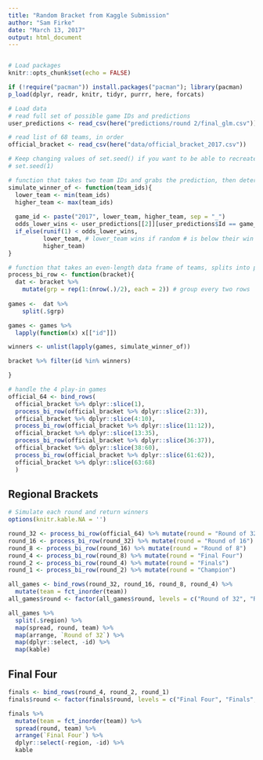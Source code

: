 ```yaml
---
title: "Random Bracket from Kaggle Submission"
author: "Sam Firke"
date: "March 13, 2017"
output: html_document
---
```



```r

```

```r
# Load packages
knitr::opts_chunk$set(echo = FALSE)

if (!require("pacman")) install.packages("pacman"); library(pacman)
p_load(dplyr, readr, knitr, tidyr, purrr, here, forcats)

# Load data
# read full set of possible game IDs and predictions
user_predictions <- read_csv(here("predictions/round 2/final_glm.csv"))

# read list of 68 teams, in order
official_bracket <- read_csv(here("data/official_bracket_2017.csv"))

# Keep changing values of set.seed() if you want to be able to recreate a specific bracket
# set.seed(1)
```

```r

# function that takes two team IDs and grabs the prediction, then determines a winner
simulate_winner_of <- function(team_ids){
  lower_team <- min(team_ids)
  higher_team <- max(team_ids)
  
  game_id <- paste("2017", lower_team, higher_team, sep = "_")
  odds_lower_wins <- user_predictions[[2]][user_predictions$Id == game_id]
  if_else(runif(1) < odds_lower_wins,
          lower_team, # lower_team wins if random # is below their win odds 
          higher_team)
}

# function that takes an even-length data frame of teams, splits into pairs, turns the team IDs into a game ID, gets the winner
process_bi_row <- function(bracket){
  dat <- bracket %>%
    mutate(grp = rep(1:(nrow(.)/2), each = 2)) # group every two rows
  
games <-  dat %>%
    split(.$grp) 

games <- games %>%
  lapply(function(x) x[["id"]])

winners <- unlist(lapply(games, simulate_winner_of))

bracket %>% filter(id %in% winners)

}

```

```r
# handle the 4 play-in games
official_64 <- bind_rows(
  official_bracket %>% dplyr::slice(1),
  process_bi_row(official_bracket %>% dplyr::slice(2:3)),
  official_bracket %>% dplyr::slice(4:10),
  process_bi_row(official_bracket %>% dplyr::slice(11:12)),
  official_bracket %>% dplyr::slice(13:35),
  process_bi_row(official_bracket %>% dplyr::slice(36:37)),
  official_bracket %>% dplyr::slice(38:60),
  process_bi_row(official_bracket %>% dplyr::slice(61:62)),
  official_bracket %>% dplyr::slice(63:68)
  )
```

## Regional Brackets

```r
# Simulate each round and return winners
options(knitr.kable.NA = '')

round_32 <- process_bi_row(official_64) %>% mutate(round = "Round of 32")
round_16 <- process_bi_row(round_32) %>% mutate(round = "Round of 16")
round_8 <- process_bi_row(round_16) %>% mutate(round = "Round of 8")
round_4 <- process_bi_row(round_8) %>% mutate(round = "Final Four")
round_2 <- process_bi_row(round_4) %>% mutate(round = "Finals")
round_1 <- process_bi_row(round_2) %>% mutate(round = "Champion")

all_games <- bind_rows(round_32, round_16, round_8, round_4) %>%
  mutate(team = fct_inorder(team))
all_games$round <- factor(all_games$round, levels = c("Round of 32", "Round of 16", "Round of 8", "Final Four", "Finals", "Champion"))

all_games %>%
  split(.$region) %>%
  map(spread, round, team) %>%
  map(arrange, `Round of 32`) %>%
  map(dplyr::select, -id) %>%
  map(kable)

```

## Final Four

```r

finals <- bind_rows(round_4, round_2, round_1)
finals$round <- factor(finals$round, levels = c("Final Four", "Finals", "Champion"))

finals %>%
  mutate(team = fct_inorder(team)) %>%
  spread(round, team) %>%
  arrange(`Final Four`) %>%
  dplyr::select(-region, -id) %>%
  kable


```
